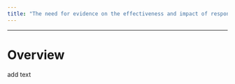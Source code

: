 ```yaml
---
title: "The need for evidence on the effectiveness and impact of responses"
---
```


-----------------------

# Overview

add text